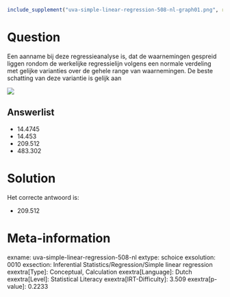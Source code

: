 ```r
include_supplement("uva-simple-linear-regression-508-nl-graph01.png", recursive = TRUE)
```

Question
========

Een aanname bij deze regressieanalyse is, dat de waarnemingen gespreid
liggen rondom de werkelijke regressielijn volgens een normale verdeling
met gelijke varianties over de gehele range van waarnemingen. De beste
schatting van deze variantie is gelijk aan

![](uva-simple-linear-regression-508-nl-graph01.png)

Answerlist
----------

* 14.4745
* 14.453
* 209.512
* 483.302

Solution
========

Het correcte antwoord is: 

* 209.512

Meta-information
================
exname: uva-simple-linear-regression-508-nl
extype: schoice
exsolution: 0010
exsection: Inferential Statistics/Regression/Simple linear regression
exextra[Type]: Conceptual, Calculation
exextra[Language]: Dutch
exextra[Level]: Statistical Literacy
exextra[IRT-Difficulty]: 3.509
exextra[p-value]: 0.2233
